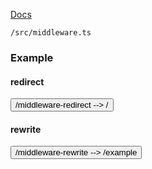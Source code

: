 
[Docs](https://nextjs.org/docs/app/building-your-application/routing/middleware)

```
/src/middleware.ts
```

### Example
#### redirect
<Link href="/middleware-redirect"><Button variant="ghost">/middleware-redirect --> /</Button></Link>

#### rewrite
<Link href="/middleware-rewrite"><Button variant="ghost">/middleware-rewrite --> /example</Button></Link>